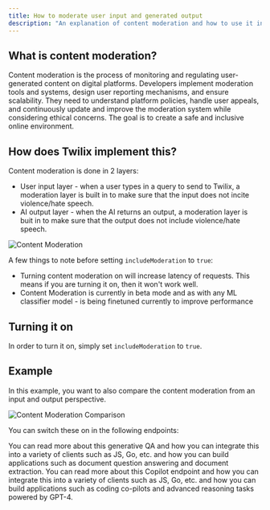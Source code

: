 ```yaml
---
title: How to moderate user input and generated output
description: "An explanation of content moderation and how to use it in Twilix"
---
```


## What is content moderation?

Content moderation is the process of monitoring and regulating user-generated content on digital platforms. Developers implement moderation tools and systems, design user reporting mechanisms, and ensure scalability. They need to understand platform policies, handle user appeals, and continuously update and improve the moderation system while considering ethical concerns. The goal is to create a safe and inclusive online environment.

## How does Twilix implement this?

Content moderation is done in 2 layers:

- User input layer - when a user types in a query to send to Twilix, a moderation layer is built in to make sure that the input does not incite violence/hate speech.
- AI output layer - when the AI returns an output, a moderation layer is buit in to make sure that the output does not include violence/hate speech.

![Content Moderation](/images/content-moderation.png)

A few things to note before setting `includeModeration` to `true`:
- Turning content moderation on will increase latency of requests. This means if you are turning it on, then it won't work well.
- Content Moderation is currently in beta mode and as with any ML classifier model - is being finetuned currently to improve performance


## Turning it on

In order to turn it on, simply set `includeModeration` to `true`.

## Example 

In this example, you want to also compare the content moderation from an input and output perspective.

![Content Moderation Comparison](/images/content-moderation-comparison.png)

You can switch these on in the following endpoints:

<CardGroup cols={2}>
    <Card title="Turn on content moderation for Generative QA" icon="link" href="/api-reference/features/generative-q&a">
        You can read more about this generative QA and how you can integrate this into 
        a variety of clients such as JS, Go, etc. and how you can build applications such as 
        document question answering and document extraction.
    </Card>
    <Card title="Turn on content moderation for Copilot" icon="link" href="/api-reference/features/copilot">
        You can read more about this Copilot endpoint and how you can integrate this into 
        a variety of clients such as JS, Go, etc. and how you can build applications such as
        coding co-pilots and advanced reasoning tasks powered by GPT-4.
    </Card>
</CardGroup>
